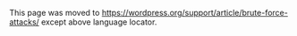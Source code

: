 {{Languages|
{{en|Brute Force Attacks}}
{{fr|Attaques par Force Brute}}
{{ja|ブルートフォース攻撃}}
}}

This page was moved to https://wordpress.org/support/article/brute-force-attacks/ except above language locator.
<!--
Unlike hacks that focus on vulnerabilities in software, a Brute Force Attack aims at being the simplest kind of method to gain access to a site: it tries usernames and passwords, over and over again, until it gets in. Often deemed 'inelegant', they can be very successful when people use passwords like '123456' and usernames like 'admin.'

They are, in short, an attack on the weakest link in any website's security: You.

Due to the nature of these attacks, you may find your server's memory goes through the roof, causing performance problems. This is because the number of http requests (that is the number of times someone visits your site) is so high that servers run out of memory.

This sort of attack is not endemic to WordPress, it happens with every webapp out there, but WordPress is popular and thus a frequent target.

==Protect Yourself==

A common attack point on WordPress is to hammer the wp-login.php file over and over until they get in or the server dies. You can do some things to protect yourself.

===Don't use the 'admin' username===

The majority of attacks assume people are using the username 'admin' due to the fact that early versions of WordPress defaulted to this. If you are still using this username, make a new account, transfer all the posts to that account, and change 'admin' to a subscriber (or delete it entirely). 

You can also use the plugin [http://wordpress.org/extend/plugins/admin-renamer-extended/ Admin Renamed Extended] to change your username.

===Good Passwords===

The goal with your password is to make it hard for other people to guess and hard for a brute force attack to succeed. Many [http://www.google.com/?q=password+generator automatic password generators] are available that can be used to create secure passwords.

WordPress also features a password strength meter which is shown when changing your password in WordPress. Use this when changing your password to ensure its strength is adequate.

You can use the [https://wordpress.org/plugins/force-strong-passwords/ Force Strong Password] plugin to force users to set strong passwords. 

Things to avoid when choosing a password:

* Any permutation of your own real name, username, company name, or name of your website.
* A word from a dictionary, in any language.
* A short password.
* Any numeric-only or alphabetic-only password (a mixture of both is best). 

A strong password is necessary not just to protect your blog content. A hacker who gains access to your administrator account is able to install malicious scripts that can potentially compromise your entire server.

To further increase the strength of your password, you can enable [[Two Step Authentication]] to further protect your blog.

=== Plugins ===

There are many [https://wordpress.org/plugins/tags/brute-force plugins available to limit the number of login attempts] made on your site. Alternatively, there are also many [https://wordpress.org/plugins/search.php?q=admin+rename plugins you can use to block people from accessing wp-admin] altogether.

== Protect Your Server ==

If you decide to lock down wp-login.php or wp-admin, you may find you get a 404 or 401 error when accessing those pages. To avoid that, you will need to add the following to your .htaccess file.

<pre>
ErrorDocument 401 default
</pre>

You can have the 401 point to 401.html, but the point is to aim it at <em>not</em> WordPress.

For Nginx you can use the error_page directive but must supply an absolute url.
<pre>
error_page  401  http://example.com/forbidden.html;
</pre>

===Password Protect wp-login.php ===

Password protecting your wp-login.php file (and wp-admin folder) can add an extra layer to your server. Because password protecting wp-admin can break any plugin that uses ajax on the front end, it's usually sufficient to just protect wp-login.

To do this, you will need to create a .htpasswds file. Many hosts have tools to do this for you, but if you have to do it manually, you can use this [http://www.htaccesstools.com/htpasswd-generator/ htpasswd generator]. Much like your .htaccess file (which is a file that is only an extension), .htpasswd will also have no prefix. 

You can either put this file outside of your public web folder (i.e. not in /public_html/ or /domain.com/, depending on your host), or you <em>can</em> put it in the same folder, but you'll want to do some extra security work in your .htaccess file if you do.

Speaking of which, once you've uploaded the .htpasswd file, you need to tell .htaccess where it's at. Assuming you've put .htpasswd in your user's home directory and your htpasswd username is mysecretuser, then you put this in your .htaccess:

<pre>
# Protect wp-login
<Files wp-login.php>
AuthUserFile ~/.htpasswd
AuthName "Private access"
AuthType Basic
require user mysecretuser
</Files>
</pre>

The actual location of AuthUserFile depends on your server, and the 'require user' will change based on what username you pick.

If you are using Nginx you can password protect your wp-login.php file using the [http://wiki.nginx.org/HttpAuthBasicModule HttpAuthBasicModule].  This block should be inside your server block.

<pre>
location /wp-login.php {
    auth_basic "Administrator Login";
    auth_basic_user_file .htpasswd;
}
</pre>
The filename path is relative to directory of nginx configuration file nginx.conf
The file should be in the following format:
<pre>
user:pass
user2:pass2
user3:pass3
</pre>
Passwords must be encoded by function crypt(3). You can use an online [http://www.htaccesstools.com/htpasswd-generator/ htpasswd generator] to encrypt your password.

===Limit Access to wp-admin by IP===

If you are the only person who needs to login to your Admin area and you have a fixed IP address, you can deny wp-admin access to everyone but yourself via an .htaccess file. 

: '''Note:''' Beware your ISP or computer may be changing your IP address frequently, this is called dynamic IP addressing, rather than fixed IP addressing. This could be used for a variety of reasons, such as saving money. If you suspect this to be the case, find out out how change your computer's settings, or contact your ISP to obtain a fixed address, in order to use this procedure.

Create a file in a plain text editor called .htaccess and add:

<pre># Block access to wp-admin.
order deny,allow
allow from x.x.x.x 
deny from all</pre>

Replacing x.x.x.x with your IP address. Your Internet Provider can help you to establish your IP address. Or you can use an online service such as [http://www.whatismyip.com/ What Is My IP].

For Nginx you can add a location block inside your server block that works the same as the Apache example above.
<pre>
error_page  403  http://example.com/forbidden.html;
location /wp-admin {
  deny    192.168.1.1;
  allow   192.168.1.0/24;
  allow   10.1.1.0/16;
  deny    all;
}
</pre>
Note that the order of the deny/allow is of the utmost importance.  You might be tempted to think that you can switch the access directives order and everything will work. In fact it doesn't. Switching the order in the above example has the result of denying access to all addresses. 

If your theme or plugins use AJAX, you will most likely need to add an additional group of settings to your .htaccess so that functionality continues to work:

<pre># Allow access to wp-admin/admin-ajax.php
<Files admin-ajax.php>
    Order allow,deny
    Allow from all
    Satisfy any
</Files></pre>

Save the file and upload it to your wp-admin folder.

Again for Nginx if you are restricting access to wp-admin and use ajax you will need to add another location block to your server block.
<pre>
location /wp-admin/admin-ajax.php {
    allow all;
}
</pre>

You can add more than one allowed IP address using:

<pre># Block access to wp-admin.
order deny,allow
allow from x.x.x.x 
allow from y.y.y.y 
allow from z.z.z.z 
deny from all</pre>

This may be useful if you use more than one internet provider to administer your site (e.g. you also access your site's admin area via your mobile provider) or if you have a very small pool of people that are allowed access to your site's admin area.

If you need to allow access to a large block of IP addresses, try using something like:

<pre># Block access to wp-admin.
order deny,allow
allow from x.x.x.* 
deny from all</pre>

For example, using 192.168.1.* would allow access to all IP addresses in the 192.168.1 range.

===Deny Access to No Referrer Requests===

Extended from [[Combating_Comment_Spam/Denying_Access#Deny_Access_to_No_Referrer_Requests|Combatting Comment Spam]], you can use this to prevent anyone who isn't submitting the login form from accessing it:

<pre>
# Stop spam attack logins and comments
<IfModule mod_rewrite.c>
	RewriteEngine On
	RewriteCond %{REQUEST_METHOD} POST
	RewriteCond %{REQUEST_URI} .*/(wp-comments-post|wp-login)\.php.*
	RewriteCond %{HTTP_REFERER} !.*example.com.* [OR]
	RewriteCond %{HTTP_USER_AGENT} ^$
	RewriteRule (.*) http://%{REMOTE_ADDR}/$1 [R=301,L]
</ifModule>
</pre>

Nginx - Deny Access to No Referrer Requests
<pre>
location ~* (wp-comments-posts|wp-login)\.php$ {
        if ($http_referer !~ ^(http://example.com) ) {
          return 405;
        }
      }
</pre>
Change example.com to your domain. If you're using Multisite with mapped domains, you'll want to change example.com to <code>(example.com|example.net|example4.com)</code> and so on.

=== ModSecurity ===

If you use ModSecurity, you can follow the advice from [http://www.frameloss.org/2011/07/29/stopping-brute-force-logins-against-wordpress/ Frameloss - Stopping brute force logins against WordPress]. This requires root level access to your server, and may need the assistance of your webhost.

If you're using ModSecurity 2.7.3, you can add the rules into your .htaccess file instead.

=== Fail2Ban ===

Fail2ban is a Python daemon that runs in the background. It checks the logfiles that are generated by Apache (or SSH for example), and on certain events can add a firewall rule. It uses a so called filter with a regular expression. If that regular expression happens for example 5 times in 5 minutes, it can block that ip-address for 60 minutes (or any other set of numbers).
Installing and setting up Fail2ban requires root access.

=== Blocklists ===

You can choose to block ip-addresses that originate from specific countries. There are blocklists available on the internet that you can download. With some shell-scripting, you can then load blockrules with iptables.
You have to be aware that you are blocking legitimate users as well as attackers. Make sure you can support and explain that decision to your customers.

Besides blocklists per country, there are lists with ip-addresses of well-known spammers. You can also use these to block them with iptables. It's good to update these lists regularly.

Setting up of blocklists and iptables requires root access.

=== Cloud/Proxy Services===

Services like CloudFlare and Sucuri CloudProxy can also help mitigate these attacks by blocking the IPs before they reach your server.

== See Also ==

* [http://blog.sucuri.net/2013/04/protecting-against-wordpress-brute-force-attacks.html Sucuri: Protecting Against WordPress Brute Force Attacks]
* [http://kb.liquidweb.com/wordpress-modsecurity-rules/ Liquid Web: ModSecurity Rules To Alleviate Brute Force Attacks]
* [http://support.hostgator.com/articles/specialized-help/technical/wordpress/wordpress-login-brute-force-attack HostGator: Password Protecting wp-login]
* [http://www.frameloss.org/2011/07/29/stopping-brute-force-logins-against-wordpress/ Stopping Brute-force Logins]


[[Category:Advanced Topics]][[Category:Security]]
-->